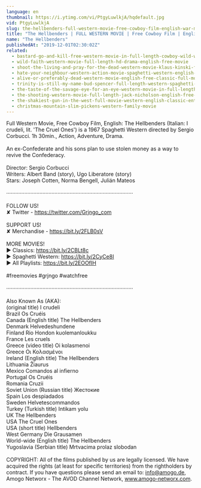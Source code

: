 ```yaml
---
language: en
thumbnail: https://i.ytimg.com/vi/PtgyLuwlkjA/hqdefault.jpg
vid: PtgyLuwlkjA
slug: the-hellbenders-full-western-movie-free-cowboy-film-english-war-movie
title: "The Hellbenders | FULL WESTERN MOVIE | Free Cowboy Film | English | War Movie"
name: "The Hellbenders"
publishedAt: "2019-12-01T02:30:02Z"
related:
  - bastard-go-and-kill-free-western-movie-in-full-length-cowboy-wild-west-film
  - wild-faith-western-movie-full-length-hd-drama-english-free-movie
  - shoot-the-living-and-pray-for-the-dead-western-movie-klaus-kinski-full-movie
  - hate-your-neighbour-western-action-movie-spaghetti-western-english-cowboy-film
  - alive-or-preferably-dead-western-movie-english-free-classic-full-movie
  - trinity-is-still-my-name-bud-spencer-full-length-western-spaghetti-western-full-movie
  - the-taste-of-the-savage-eye-for-an-eye-western-movie-in-full-length-english-free-feature-film
  - the-shooting-western-movie-full-length-jack-nicholson-english-free-full-westerns
  - the-shakiest-gun-in-the-west-full-movie-western-english-classic-entire-film-full-free-movies
  - christmas-mountain-slim-pickens-western-family-movie
---
```


Full Western Movie, Free Cowboy Film, English: The Hellbenders (Italian: I crudeli, lit. 'The Cruel Ones') is a 1967 Spaghetti Western directed by Sergio Corbucci. 1h 30min., Action, Adventure, Drama.<br />
<br />
An ex-Confederate and his sons plan to use stolen money as a way to revive the Confederacy.<br />
<br />
Director: Sergio Corbucci<br />
Writers: Albert Band (story), Ugo Liberatore (story)<br />
Stars: Joseph Cotten, Norma Bengell, Julián Mateos<br />
<br />
····················································································<br />
<br />
FOLLOW US!<br />
✘ Twitter - https://twitter.com/Grjngo_com<br />
<br />
SUPPORT US!<br />
✘ Merchandise - https://bit.ly/2FLB0sV<br />
<br />
MORE MOVIES! <br />
► Classics: https://bit.ly/2CBLt8c <br />
► Spaghetti Western: https://bit.ly/2CyCe8I <br />
► All Playlists: https://bit.ly/2EOOfIH <br />
<br />
#freemovies #grjngo #watchfree<br />
<br />
····················································································<br />
<br />
Also Known As (AKA): <br />
(original title) I crudeli<br />
Brazil Os Cruéis<br />
Canada (English title) The Hellbenders<br />
Denmark Helvedeshundene<br />
Finland Rio Hondon kuolemanloukku<br />
France Les cruels<br />
Greece (video title) Oi kolasmenoi<br />
Greece Οι Κολασμένοι<br />
Ireland (English title) The Hellbenders<br />
Lithuania Žiaurus<br />
Mexico Comandos al infierno<br />
Portugal Os Cruéis<br />
Romania Cruzii<br />
Soviet Union (Russian title) Жестокие<br />
Spain Los despiadados<br />
Sweden Helvetescommandos<br />
Turkey (Turkish title) Intikam yolu<br />
UK The Hellbenders<br />
USA The Cruel Ones<br />
USA (short title) Hellbenders<br />
West Germany Die Grausamen<br />
World-wide (English title) The Hellbenders<br />
Yugoslavia (Serbian title) Mrtvacima prolaz slobodan<br />
<br />
COPYRIGHT: All of the films published by us are legally licensed. We have acquired the rights (at least for specific territories) from the rightholders by contract. If you have questions please send an email to: info@amogo.de, Amogo Networx - The AVOD Channel Network, www.amogo-networx.com.